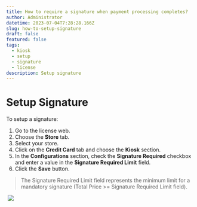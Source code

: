 ```yaml
---
title: How to require a signature when payment processing completes?
author: Administrator
datetime: 2023-07-04T7:28:28.166Z
slug: how-to-setup-signature
draft: false
featured: false
tags:
  - kiosk
  - setup
  - signature
  - license
description: Setup signature
---
```



# Setup Signature

To setup a signature:

1. Go to the license web.
2. Choose the **Store** tab.
3. Select your store.
4. Click on the **Credit Card** tab and choose the **Kiosk** section.
5. In the **Configurations** section, check the **Signature Required** checkbox and enter a value in the **Signature Required Limit** field.
6. Click the **Save** button.

<Blockquote type="warning">
   The Signature Required Limit field represents the minimum limit for a mandatory signature (Total Price >= Signature Required Limit field).
</Blockquote>


<img src="/assets/setup-kiosk/5d532f0c8add02a17bc1f2e239bda6e3.png" alt="" />

<img src="/assets/setup-kiosk/631d51bd6941da74327df3bd3b620086.png" />
